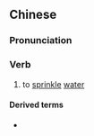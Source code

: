{{also|泼水}}
==Chinese==
{{zh-forms|s=泼水}}

===Pronunciation===
{{zh-pron
|m=pōshuǐ
|c=put3 seoi2
|mn=phoah-chúi
|cat=v
}}

===Verb===
{{zh-verb}}

# to [[sprinkle]] [[water]]

====Derived terms====
* {{zh-l|潑水節}}